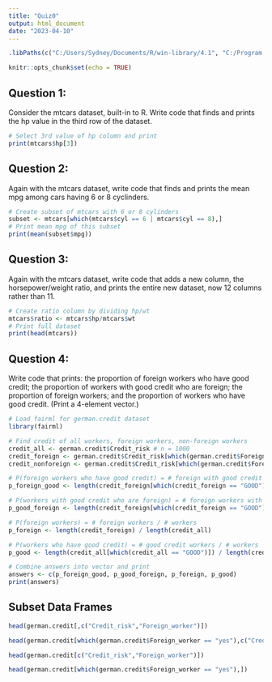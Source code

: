 ```yaml
---
title: "Quiz0"
output: html_document
date: "2023-04-10"
---
```

```r
.libPaths(c("C:/Users/Sydney/Documents/R/win-library/4.1", "C:/Program Files/R/R-4.1.3/library"))
```

```r
knitr::opts_chunk$set(echo = TRUE)
```

## Question 1:

Consider the mtcars dataset, built-in to R. Write code that finds and prints the hp value in the third row of the dataset.

```r
# Select 3rd value of hp column and print
print(mtcars$hp[3])
```

## Question 2:

Again with the mtcars dataset, write code that finds and prints the mean mpg among cars having 6 or 8 cyclinders.

```r
# Create subset of mtcars with 6 or 8 cylinders
subset <- mtcars[which(mtcars$cyl == 6 | mtcars$cyl == 8),]
# Print mean mpg of this subset
print(mean(subset$mpg))
```

## Question 3:

Again with the mtcars dataset, write code that adds a new column, the horsepower/weight ratio, and prints the entire new dataset, now 12 columns rather than 11.

```r
# Create ratio column by dividing hp/wt
mtcars$ratio <- mtcars$hp/mtcars$wt
# Print full dataset
print(head(mtcars))
```

## Question 4:

Write code that prints: the proportion of foreign workers who have good credit; the proportion of workers with good credit who are foreign; the proportion of foreign workers; and the proportion of workers who have good credit. (Print a 4-element vector.)

```r
# Load fairml for german.credit dataset
library(fairml)

# Find credit of all workers, foreign workers, non-foreign workers
credit_all <- german.credit$Credit_risk # n = 1000
credit_foreign <- german.credit$Credit_risk[which(german.credit$Foreign_worker == "yes")] # n = 963
credit_nonforeign <- german.credit$Credit_risk[which(german.credit$Foreign_worker == "no")] # n = 37

# P(foreign workers who have good credit) = # foreign with good credit / # foreign
p_foreign_good <- length(credit_foreign[which(credit_foreign == "GOOD")]) / length(credit_foreign)

# P(workers with good credit who are foreign) = # foreign workers with good credit / # workers with good credit
p_good_foreign <- length(credit_foreign[which(credit_foreign == "GOOD")]) / length(credit_all[which(credit_all == "GOOD")])

# P(foreign workers) = # foreign workers / # workers
p_foreign <- length(credit_foreign) / length(credit_all)

# P(workers who have good credit) = # good credit workers / # workers
p_good <- length(credit_all[which(credit_all == "GOOD")]) / length(credit_all)

# Combine answers into vector and print
answers <- c(p_foreign_good, p_good_foreign, p_foreign, p_good)
print(answers)
```

## Subset Data Frames

```r
head(german.credit[,c("Credit_risk","Foreign_worker")])
```

```r
head(german.credit[which(german.credit$Foreign_worker == "yes"),c("Credit_risk","Foreign_worker")])
```


```r
head(german.credit[c("Credit_risk","Foreign_worker")])
```


```r
head(german.credit[which(german.credit$Foreign_worker == "yes"),])
```

